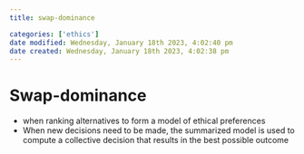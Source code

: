 ```yaml
---
title: swap-dominance

categories: ['ethics']
date modified: Wednesday, January 18th 2023, 4:02:40 pm
date created: Wednesday, January 18th 2023, 4:02:38 pm
---
```


# Swap-dominance


- when ranking alternatives to form a model of ethical preferences
- When new decisions need to be made, the summarized model is used to compute a collective decision that results in the best possible outcome



